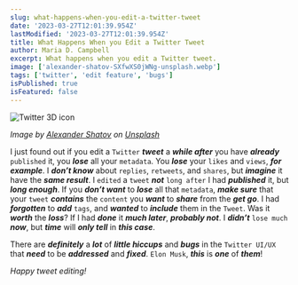 ```yaml
---
slug: what-happens-when-you-edit-a-twitter-tweet
date: '2023-03-27T12:01:39.954Z'
lastModified: '2023-03-27T12:01:39.954Z'
title: What Happens When you Edit a Twitter Tweet
author: Maria D. Campbell
excerpt: What happens when you edit a Twitter tweet.
image: ['alexander-shatov-SXfwXS0jWNg-unsplash.webp']
tags: ['twitter', 'edit feature', 'bugs']
isPublished: true
isFeatured: false
---
```


![Twitter 3D icon](alexander-shatov-SXfwXS0jWNg-unsplash.webp)

*Image by [Alexander Shatov](https://unsplash.com/@alexbemore) on [Unsplash](https://unsplash.com/photos/SXfwXS0jWNg)*

I just found out if you edit a `Twitter` **_tweet_** a **_while after_** you
have **_already_** `published` it, you **_lose_** all your `metadata`. You
**_lose_** your `likes` and `views`, **_for example_**. I **_don’t know_** about
`replies`, `retweets`, and `shares`, but **_imagine_** it have the **_same
result_**. I `edited` a `tweet` **_not_** `long after` I had **_published_** it,
but **_long enough_**. If you **_don’t want_** to **_lose_** all that
`metadata`, **_make sure_** that your `tweet` **_contains_** the `content` you
**_want_** to **_share_** from the **_get go_**. I had **_forgotten_** to
**_add_** `tags`, and **_wanted_** to **_include_** them in the `Tweet`. Was it
**_worth_** the **_loss_**? If I had **_done_** it **_much later_**, **_probably
not_**. I **_didn’t_** `lose much` **_now_**, but **_time_** will **_only
tell_** in **_this case_**.

There are **_definitely_** a **_lot_** of **_little hiccups_** and **_bugs_** in
the `Twitter UI/UX` that **_need_** to be **_addressed_** and **_fixed_**.
`Elon Musk`, **_this_** is **_one_** of **_them_**!

_Happy tweet editing!_
